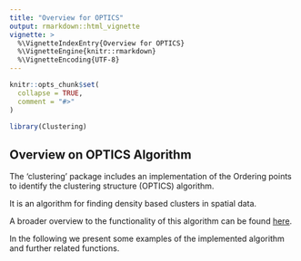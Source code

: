 ```yaml
---
title: "Overview for OPTICS"
output: rmarkdown::html_vignette
vignette: >
  %\VignetteIndexEntry{Overview for OPTICS}
  %\VignetteEngine{knitr::rmarkdown}
  %\VignetteEncoding{UTF-8}
---
```


```r
knitr::opts_chunk$set(
  collapse = TRUE,
  comment = "#>"
)
```

```r
library(Clustering)
```

## Overview on OPTICS Algorithm

The 'clustering' package includes an implementation of the Ordering points to identify the clustering structure (OPTICS) algorithm.

It is an algorithm for finding density based clusters in spatial data. 

A broader overview to the functionality of this algorithm can be found [here](https://de.wikipedia.org/wiki/OPTICS).


In the following we present some examples of the implemented algorithm and further
related functions.

```r

```








